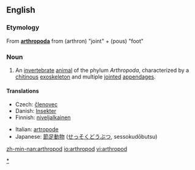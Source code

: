 ==English==
{{wikipedia}}
===Etymology===
From {{L.}} '''[[arthropoda#Latin|arthropoda]]''' from {{AGr.}} '''{{polytonic|[[ἄρθρον]]}}''' (arthron) "joint" + '''{{polytonic|[[πούς]]}}''' (pous) "foot"

===Noun===
{{en-noun}}

# An [[invertebrate]] [[animal]] of the phylum ''Arthropoda'', characterized by a [[chitin]]ous [[exoskeleton]] and multiple [[joint]]ed [[appendage]]s.

====Translations====
{{trans-top|animal of Arthropoda}}
*Czech: [[členovec]] {{m}}
*Danish: [[Insekter]]
*Finnish: [[niveljalkainen]]
{{trans-mid}}
*Italian: [[artropode]]
*Japanese: [[節足動物]] ([[せっそくどうぶつ]], sessokudōbutsu)
{{trans-bottom}}

[[Category:Arthropods|*]]

[[zh-min-nan:arthropod]]
[[io:arthropod]]
[[vi:arthropod]]